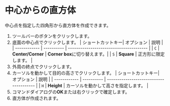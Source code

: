 
# 中心からの直方体

中心点を指定した四角形から直方体を作成できます。

<Reference shortcut='' command='Center Box' button='ツールバー' />

1. ツールバーのボタンをクリックします。
2. 底面の中心点でクリックします。
   | ショートカットキー| オプション | 説明 |
   | ------------ | ---------- | --------------------------------------- |
   | `C`          | **Center/Corner** | **Corner box**に切り替えます。|
   | `S`          | **Square** | 正方形に限定します。 |
3. 外周の終点でクリックします。
4. カーソルを動かして目的の高さでクリックします。
   | ショートカットキー| オプション | 説明 |
   | ------------ | ---------- | --------------------------------------- |
   | `H`          | **Height** | カーソルを動かして高さを指定します。 |
5. コマンドダイアログの**OK**または右クリックで確定します。
6. 直方体が作成されます。

